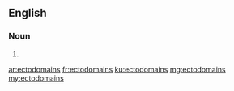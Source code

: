 ==English==

===Noun===
{{head|en|noun plural form}}

# {{plural of|ectodomain|lang=en}}

[[ar:ectodomains]]
[[fr:ectodomains]]
[[ku:ectodomains]]
[[mg:ectodomains]]
[[my:ectodomains]]